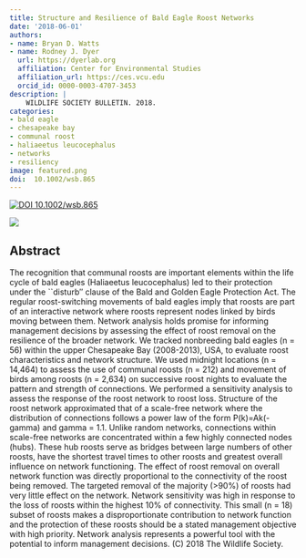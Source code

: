 ```yaml
---
title: Structure and Resilience of Bald Eagle Roost Networks
date: '2018-06-01'
authors:
- name: Bryan D. Watts
- name: Rodney J. Dyer
  url: https://dyerlab.org
  affiliation: Center for Environmental Studies
  affiliation_url: https://ces.vcu.edu
  orcid_id: 0000-0003-4707-3453
description: |
    WILDLIFE SOCIETY BULLETIN. 2018.  
categories: 
- bald eagle
- chesapeake bay
- communal roost
- haliaeetus leucocephalus
- networks
- resiliency
image: featured.png
doi:  10.1002/wsb.865
---
```


 [![ DOI 10.1002/wsb.865](https://img.shields.io/badge/DOI-474747.svg)](https://doi.org/10.1002/wsb.865)

![]( featured.png )

## Abstract

The recognition that communal roosts are important elements within the life cycle of bald eagles (Haliaeetus leucocephalus) led to their protection under the ``disturb″ clause of the Bald and Golden Eagle Protection Act. The regular roost-switching movements of bald eagles imply that roosts are part of an interactive network where roosts represent nodes linked by birds moving between them. Network analysis holds promise for informing management decisions by assessing the effect of roost removal on the resilience of the broader network. We tracked nonbreeding bald eagles (n = 56) within the upper Chesapeake Bay (2008-2013), USA, to evaluate roost characteristics and network structure. We used midnight locations (n = 14,464) to assess the use of communal roosts (n = 212) and movement of birds among roosts (n = 2,634) on successive roost nights to evaluate the pattern and strength of connections. We performed a sensitivity analysis to assess the response of the roost network to roost loss. Structure of the roost network approximated that of a scale-free network where the distribution of connections follows a power law of the form P(k)=Ak(-gamma) and gamma = 1.1. Unlike random networks, connections within scale-free networks are concentrated within a few highly connected nodes (hubs). These hub roosts serve as bridges between large numbers of other roosts, have the shortest travel times to other roosts and greatest overall influence on network functioning. The effect of roost removal on overall network function was directly proportional to the connectivity of the roost being removed. The targeted removal of the majority (>90%) of roosts had very little effect on the network. Network sensitivity was high in response to the loss of roosts within the highest 10% of connectivity. This small (n = 18) subset of roosts makes a disproportionate contribution to network function and the protection of these roosts should be a stated management objective with high priority. Network analysis represents a powerful tool with the potential to inform management decisions. (C) 2018 The Wildlife Society.
